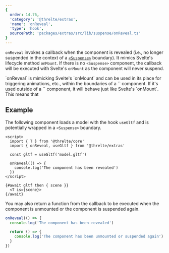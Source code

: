 ```yaml
---
{
  order: 14.76,
  'category': '@threlte/extras',
  'name': 'onReveal',
  'type': 'hook',
  sourcePath: 'packages/extras/src/lib/suspense/onReveal.ts'
}
---
```


`onReveal` invokes a callback when the component is revealed (i.e., no
longer suspended in the context of a
[`<Suspense>`](/docs/reference/extras/suspense) boundary). It mimics Svelte's
lifecycle method `onMount`. If there is no `<Suspense>` component, the callback
will be executed with Svelte's `onMount` as the component will never suspend.

<Tip type="tip">
	`onReveal` is mimicking Svelte's `onMount` and can be used in
	its place for triggering animations, etc., within the boundaries of a
	`<Suspense>` component. If it's used outside of a `<Suspense>` component, it
	will behave just like Svelte's `onMount`.
	This means that
</Tip>

## Example

The following component loads a model with the hook `useGltf` and is potentially
wrapped in a `<Suspense>` boundary.

```svelte
<script>
  import { T } from '@threlte/core'
  import { onReveal, useGltf } from '@threlte/extras'

  const gltf = useGltf('model.gltf')

  onReveal(() => {
    console.log('The component has been revealed')
  })
</script>

{#await gltf then { scene }}
  <T is={scene}>
{/await}
```

You may also return a function from the callback to be executed when the
component is unmounted or the component is suspended again.

```ts
onReveal(() => {
  console.log('The component has been revealed')

  return () => {
    console.log('The component has been unmounted or suspended again')
  }
})
```
